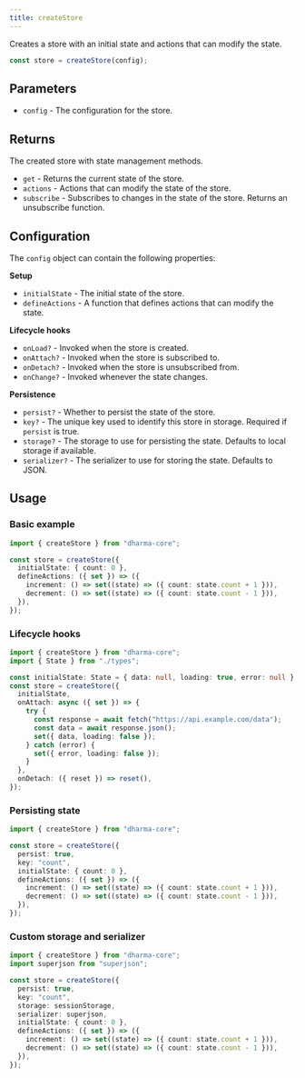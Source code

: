 ```yaml
---
title: createStore
---
```


Creates a store with an initial state and actions that can modify the state.

```ts
const store = createStore(config);
```

## Parameters

- `config` - The configuration for the store.

## Returns

The created store with state management methods.

- `get` - Returns the current state of the store.
- `actions` - Actions that can modify the state of the store.
- `subscribe` - Subscribes to changes in the state of the store. Returns an unsubscribe function.

## Configuration

The `config` object can contain the following properties:

**Setup**

- `initialState` - The initial state of the store.
- `defineActions` - A function that defines actions that can modify the state.

**Lifecycle hooks**

- `onLoad?` - Invoked when the store is created.
- `onAttach?` - Invoked when the store is subscribed to.
- `onDetach?` - Invoked when the store is unsubscribed from.
- `onChange?` - Invoked whenever the state changes.

**Persistence**

- `persist?` - Whether to persist the state of the store.
- `key?` - The unique key used to identify this store in storage. Required if `persist` is true.
- `storage?` - The storage to use for persisting the state. Defaults to local storage if available.
- `serializer?` - The serializer to use for storing the state. Defaults to JSON.

## Usage

### Basic example

```ts
import { createStore } from "dharma-core";

const store = createStore({
  initialState: { count: 0 },
  defineActions: ({ set }) => ({
    increment: () => set((state) => ({ count: state.count + 1 })),
    decrement: () => set((state) => ({ count: state.count - 1 })),
  }),
});
```

### Lifecycle hooks

```ts
import { createStore } from "dharma-core";
import { State } from "./types";

const initialState: State = { data: null, loading: true, error: null };
const store = createStore({
  initialState,
  onAttach: async ({ set }) => {
    try {
      const response = await fetch("https://api.example.com/data");
      const data = await response.json();
      set({ data, loading: false });
    } catch (error) {
      set({ error, loading: false });
    }
  },
  onDetach: ({ reset }) => reset(),
});
```

### Persisting state

```ts
import { createStore } from "dharma-core";

const store = createStore({
  persist: true,
  key: "count",
  initialState: { count: 0 },
  defineActions: ({ set }) => ({
    increment: () => set((state) => ({ count: state.count + 1 })),
    decrement: () => set((state) => ({ count: state.count - 1 })),
  }),
});
```

### Custom storage and serializer

```ts
import { createStore } from "dharma-core";
import superjson from "superjson";

const store = createStore({
  persist: true,
  key: "count",
  storage: sessionStorage,
  serializer: superjson,
  initialState: { count: 0 },
  defineActions: ({ set }) => ({
    increment: () => set((state) => ({ count: state.count + 1 })),
    decrement: () => set((state) => ({ count: state.count - 1 })),
  }),
});
```
